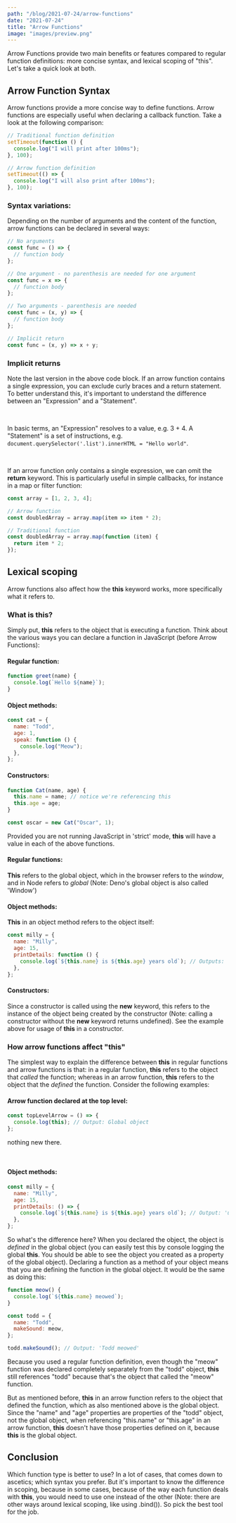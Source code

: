 ```yaml
---
path: "/blog/2021-07-24/arrow-functions"
date: "2021-07-24"
title: "Arrow Functions"
image: "images/preview.png"
---
```


Arrow Functions provide two main benefits or features compared to regular function definitions: more concise syntax, and lexical scoping of "this". Let's take a quick look at both.

## Arrow Function Syntax

Arrow functions provide a more concise way to define functions. Arrow functions are especially useful when declaring a callback function. Take a look at the following comparison:

```javascript
// Traditional function definition
setTimeout(function () {
  console.log("I will print after 100ms");
}, 100);

// Arrow function definition
setTimeout(() => {
  console.log("I will also print after 100ms");
}, 100);
```

### Syntax variations:

Depending on the number of arguments and the content of the function, arrow functions can be declared in several ways:

```javascript
// No arguments
const func = () => {
  // function body
};

// One argument - no parenthesis are needed for one argument
const func = x => {
  // function body
};

// Two arguments - parenthesis are needed
const func = (x, y) => {
  // function body
};

// Implicit return
const func = (x, y) => x + y;
```

### Implicit returns

Note the last version in the above code block. If an arrow function contains a single expression, you can exclude curly braces and a return statement. To better understand this, it's important to understand the difference between an "Expression" and a "Statement".

<br />

In basic terms, an "Expression" resolves to a value, e.g. 3 + 4. A "Statement" is a set of instructions, e.g. `document.querySelector('.list').innerHTML = "Hello world"`.

<br />

If an arrow function only contains a single expression, we can omit the **return** keyword. This is particularly useful in simple callbacks, for instance in a map or filter function:

```javascript
const array = [1, 2, 3, 4];

// Arrow function
const doubledArray = array.map(item => item * 2);

// Traditional function
const doubledArray = array.map(function (item) {
  return item * 2;
});
```

## Lexical scoping

Arrow functions also affect how the **this** keyword works, more specifically what it refers to.

### What is this?

Simply put, **this** refers to the object that is executing a function. Think about the various ways you can declare a function in JavaScript (before Arrow Functions):

#### Regular function:

```javascript
function greet(name) {
  console.log(`Hello ${name}`);
}
```

#### Object methods:

```javascript
const cat = {
  name: "Todd",
  age: 1,
  speak: function () {
    console.log("Meow");
  },
};
```

#### Constructors:

```javascript
function Cat(name, age) {
  this.name = name; // notice we're referencing this
  this.age = age;
}

const oscar = new Cat("Oscar", 1);
```

Provided you are not running JavaScript in 'strict' mode, **this** will have a value in each of the above functions.

#### Regular functions:

**This** refers to the global object, which in the browser refers to the _window_, and in Node refers to _global_ (Note: Deno's global object is also called 'Window')

#### Object methods:

**This** in an object method refers to the object itself:

```javascript
const milly = {
  name: "Milly",
  age: 15,
  printDetails: function () {
    console.log(`${this.name} is ${this.age} years old`); // Outputs: 'Milly is 15 years old'
  },
};
```

#### Constructors:

Since a constructor is called using the **new** keyword, this refers to the instance of the object being created by the constructor (Note: calling a constructor without the **new** keyword returns undefined). See the example above for usage of **this** in a constructor.

### How arrow functions affect "this"

The simplest way to explain the difference between **this** in regular functions and arrow functions is that: in a regular function, **this** refers to the object that _called_ the function; whereas in an arrow function, **this** refers to the object that the _defined_ the function. Consider the following examples:

#### Arrow function declared at the top level:

```javascript
const topLevelArrow = () => {
  console.log(this); // Output: Global object
};
```

nothing new there.

<br />

#### Object methods:

```javascript
const milly = {
  name: "Milly",
  age: 15,
  printDetails: () => {
    console.log(`${this.name} is ${this.age} years old`); // Output: 'undefined is undefined years old'
  },
};
```

So what's the difference here? When you declared the object, the object is _defined_ in the global object (you can easily test this by console logging the global **this**. You should be able to see the object you created as a property of the global object). Declaring a function as a method of your object means that you are defining the function in the global object. It would be the same as doing this:

```javascript
function meow() {
  console.log(`${this.name} meowed`);
}

const todd = {
  name: "Todd",
  makeSound: meow,
};

todd.makeSound(); // Output: 'Todd meowed'
```

Because you used a regular function definition, even though the "meow" function was declared completely separately from the "todd" object, **this** still references "todd" because that's the object that called the "meow" function.

But as mentioned before, **this** in an arrow function refers to the object that defined the function, which as also mentioned above is the global object. Since the "name" and "age" properties are properties of the "todd" object, not the global object, when referencing "this.name" or "this.age" in an arrow function, **this** doesn't have those properties defined on it, because **this** is the global object.

## Conclusion

Which function type is better to use? In a lot of cases, that comes down to ascetics; which syntax you prefer. But it's important to know the difference in scoping, because in some cases, because of the way each function deals with **this**, you would need to use one instead of the other (Note: there are other ways around lexical scoping, like using .bind()). So pick the best tool for the job.
